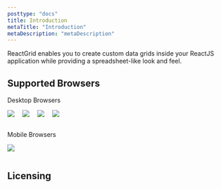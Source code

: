 ```yaml
---
posttype: "docs"
title: Introduction
metaTitle: "Introduction"
metaDescription: "metaDescription"
---
```


ReactGrid enables you to create custom data grids inside your ReactJS application while providing 
a spreadsheet-like look and feel.

## Supported Browsers
Desktop Browsers

<div style="padding-bottom: 1em; margin-bottom: 5px;">
  <img src="chrome.svg" style="max-width: 4em;" /> 
  <img src="firefox.svg" style="max-width: 4em; margin-left: 1em;" /> 
  <img src="edge.svg" style="max-width: 4em; margin-left: 1em;" /> 
  <img src="internet-explorer.svg" style="max-width: 4em; margin: 0 1em;" /> 
</div>

Mobile Browsers

<div style="padding-bottom: 1em; margin-bottom: 5px;">
  <img src="chrome.svg" style="max-width: 4em;" /> 
</div>

## Licensing
